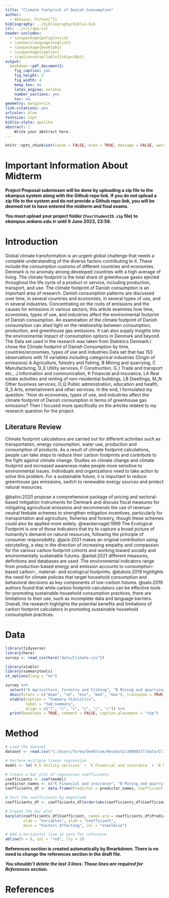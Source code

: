 ```yaml
---
title: "Climate footprint of Danish Consumption"
author: 
  - Akkoyun, Furkan[^1]
bibliography: ../bibliography/biblio.bib
csl: ../csl/apa.csl
header-includes:
  - \usepackage{polyglossia}
  - \setmainlanguage{english}
  - \usepackage{booktabs}
  - \usepackage{caption} 
  - \captionsetup[table]{skip=10pt}
output:
  bookdown::pdf_document2:
    fig_caption: yes
    fig_height: 3
    fig_width: 4
    keep_tex: no
    latex_engine: xelatex
    number_sections: yes
    toc: no
geometry: margin=1in
link-citations: yes
urlcolor: blue
fontsize: 12pt
biblio-style: apalike
abstract: |
    Write your abstract here.
---
```

```r
knitr::opts_chunk$set(cache = FALSE, echo = TRUE, message = FALSE, warning = FALSE)
```

<!-- ======================================================================= -->
<!-- ============================== FOOTNOTES ============================== -->
<!-- ======================================================================= -->
[^1]: 20080377, [Github Repo](https://github.com/furkanakkoyunn/20080377)

# Important Information About Midterm

\colorbox{BurntOrange}{WRITE YOUR GITHUB REPO LINK ON LINE 37 IN THIS FILE!}

**Project Proposal submisson will be done by uploading a zip file to the ekampus system along with the Github repo link. If you do not upload a zip file to the system and do not provide a Github repo link, you will be deemed not to have entered the midterm and final exams.**

**You must upload your project folder (`YourStudentID.zip` file) to *ekampus.ankara.edu.tr* until 9 June 2023, 23:59.**

\colorbox{WildStrawberry}{Read the README.md file in the project folder for more information.}

# Introduction

Global climate transformation is an urgent global challenge that needs a complete understanding of the diverse factors contributing to it. These include the consumption customs of different countries and economies. Denmark is no anomaly among developed countries with a high average of living. The climate footprint is the total share of greenhouse gases ejected throughout the life cycle of a product or service, including production, transport, and use. The climate footprint of Danish consumption is an important area of research. Danish consumption patterns are discussed over time, in several countries and economies, in several types of use, and in several industries. Concentrating on the roots of emissions and the causes for emissions in various sectors, this article examines how time, economies, types of use, and industries affect the environmental footprint of Danish consumption. An examination of the climate footprint of Danish consumption can shed light on the relationship between consumption, production, and greenhouse gas emissions. It can also supply insights into the environmental impact of consumption options in Denmark and beyond. The Data set used in the research was taken from Statistics Denmark.I chose the Climate footprint of Danish Consumption by time, countries/economies, types of use and industries Data set that has 153 observations with 13 variables including categorical industries (Origin of emissions) A Agriculture, forestry and fishing, B Mining and quarrying, C Manufacturing, D_E Utility services, F Construction, G_I Trade and transport etc., J Information and communication, K Financial and insurance, LA Real estate activities and renting of non-residential buildings, LB Dwellings, M_N Other business services, O_Q Public administration, education and health, R_S Arts, entertainment and other services. In the end, I formulated my question: "How do economies, types of use, and industries affect the climate footprint of Danish consumption in terms of greenhouse gas emissions? Then I focused more specifically on the articles related to my research question for the project.

## Literature Review

Climate footprint calculations are carried out for different activities such as transportation, energy consumption, water use, production and consumption of products. As a result of climate footprint calculations, people can take steps to reduce their carbon footprints and contribute to the fight against climate change. Studies on climate change and climate footprint and increased awareness make people more sensitive to environmental issues. Individuals and organizations need to take action to solve this problem. For a sustainable future, it is important to reduce greenhouse gas emissions, switch to renewable energy sources and protect natural resources.

@batini:2020 propose a comprehensive package of pricing and sectoral-based mitigation instruments for Denmark and discuss fiscal measures for mitigating agricultural emissions and recommends the use of revenue-neutral feebate schemes to strengthen mitigation incentives, particularly for transportation and agriculture, fisheries and forestry, though these schemes could also be applied more widely. @wackernagel:1999 The Ecological Footprint is one of those indicators that try to capture a broad picture of humanity's demand on natural resources, following the principle of consumer responsibility. @jack:2021 makes an original contribution using storytelling, a step in the direction of increasing empathy and compassion for the various carbon footprint cohorts and working toward socially and environmentally sustainable futures. @antal:2021 different measures, definitions and databases are used. The environmental indicators range from production-based energy and emission accounts to consumption-based carbon-, material- and ecological footprints. @dubois:2019 highlights the need for climate policies that target household consumption and behavioral decisions as key components of low-carbon futures. @salo:2019 authors found that while carbon footprint calculators can be effective tools for promoting sustainable household consumption practices, there are limitations to their use, such as incomplete data and language barriers. Overall, the research highlights the potential benefits and limitations of carbon footprint calculators in promoting sustainable household consumption practices.

# Data

```r
library(tidyverse)
library(here)
survey <- read_csv(here("data/Climate.csv"))
```


```r
library(xtable)
library(summarytools)
st_options(lang = "en")
```


```r
survey %>%
  select("A Agriculture, forestry and fishing", "B Mining and quarrying", "C Manufacturing", "D_E Utility services", "F Construction") %>%
  descr(stats = c("mean", "sd", "min", "med", "max"), transpose = TRUE) %>%
  xtable(caption = "Summary Statistics",
         label = "tab:summary",
         align = c("l", "c", "c", "c", "c", "c")) %>%
  print(booktabs = TRUE, comment = FALSE, caption.placement = "top")
```

# Method

```r
# Load the dataset
dataset <- read.csv("C:/Users/furka/OneDrive/Masaüstü/20080377/data/Climate.csv")

# Perform multiple linear regression
model <- lm(`D_E Utility services` ~ `K Financial and insurance` + `B Mining and quarrying` + `C Manufacturing`, data = dataset)

# Create a bar plot of regression coefficients
coefficients <- coef(model)
predictor_names <- c("K Financial and insurance", "B Mining and quarrying", "C Manufacturing")
coefficients_df <- data.frame(Predictor = predictor_names, Coefficient = coefficients[-1])

# Sort the coefficients by magnitude
coefficients_df <- coefficients_df[order(abs(coefficients_df$Coefficient), decreasing = TRUE), ]

# Create the bar plot
barplot(coefficients_df$Coefficient, names.arg = coefficients_df$Predictor,
        xlab = "Variables", ylab = "Coefficient",
        main = "Factors Affecting", col = "steelblue")

# Add a horizontal line at zero for reference
abline(h = 0, col = "red", lty = 2)
```
**References section is created automatically by Rmarkdown. There is no need to change the references section in the draft file.**

**_You shouldn't delete the last 3 lines. Those lines are required for References section._**

\newpage
# References {#references}
<div id="refs"></div>

